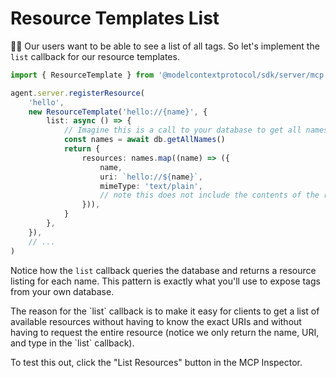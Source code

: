 # Resource Templates List

👨‍💼 Our users want to be able to see a list of all tags. So let's implement the
`list` callback for our resource templates.

```ts
import { ResourceTemplate } from '@modelcontextprotocol/sdk/server/mcp.js'

agent.server.registerResource(
	'hello',
	new ResourceTemplate('hello://{name}', {
		list: async () => {
			// Imagine this is a call to your database to get all names
			const names = await db.getAllNames()
			return {
				resources: names.map((name) => ({
					name,
					uri: `hello://${name}`,
					mimeType: 'text/plain',
					// note this does not include the contents of the resource
				})),
			}
		},
	}),
	// ...
)
```

Notice how the `list` callback queries the database and returns a resource
listing for each name. This pattern is exactly what you'll use to expose tags
from your own database.

<callout-success>
	The reason for the `list` callback is to make it easy for clients to get a
	list of available resources without having to know the exact URIs and without
	having to request the entire resource (notice we only return the name, URI,
	and type in the `list` callback).
</callout-success>

To test this out, click the "List Resources" button in the MCP Inspector.
